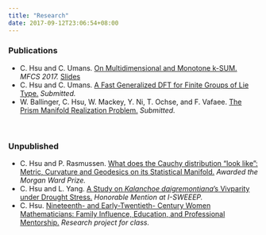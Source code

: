 ```yaml
---
title: "Research"
date: 2017-09-12T23:06:54+08:00
---
```

### Publications
* C. Hsu and C. Umans. [On Multidimensional and Monotone k-SUM.](http://users.cms.caltech.edu/~umans/papers/HU17a) _MFCS 2017._
[Slides](/pdf/mfcs_slides.pdf)
* C. Hsu and C. Umans. [A Fast Generalized DFT for Finite Groups of Lie
Type.](https://arxiv.org/abs/1707.00349) _Submitted._
* W. Ballinger, C. Hsu, W. Mackey, Y. Ni, T. Ochse, and F. Vafaee. [The Prism
Manifold Realization Problem.](https://arxiv.org/abs/1612.04921)
_Submitted._

<br>

### Unpublished
* C. Hsu and P. Rasmussen. [What does the Cauchy distribution "look like": Metric, Curvature and Geodesics on its Statistical Manifold.](/pdf/cauchy_distribution.pdf) _Awarded the Morgan Ward Prize._
* C. Hsu and L. Yang. [A Study on _Kalanchoe daigremontiana_'s Vivparity under
Drought Stress.](/pdf/isweeep_paper.pdf) _Honorable Mention at I-SWEEEP._
* C. Hsu. [Nineteenth- and Early-Twentieth- Century Women Mathematicians: Family Influence, Education, and Professional Mentorship.](/pdf/women-mathematicians.pdf) _Research project for class._

